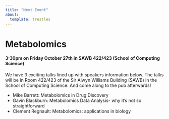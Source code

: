```yaml
---
title: "Next Event"
about:
  template: trestles
---
```


# Metabolomics

#### **3:30pm on Friday October 27th in SAWB 422/423 (School of Computing Science)**

We have 3 exciting talks lined up with speakers information below. The talks will be in Room 422/423 of the Sir Alwyn Williams Building (SAWB) in the School of Computing Science. And come along to the pub afterwards!

-   Mike Barrett: Metabolomics in Drug Discovery
-   Gavin Blackburn: Metabolomics Data Analysis- why it's not so straightforward
-   Clement Regnault: Metabolomics: applications in biology
